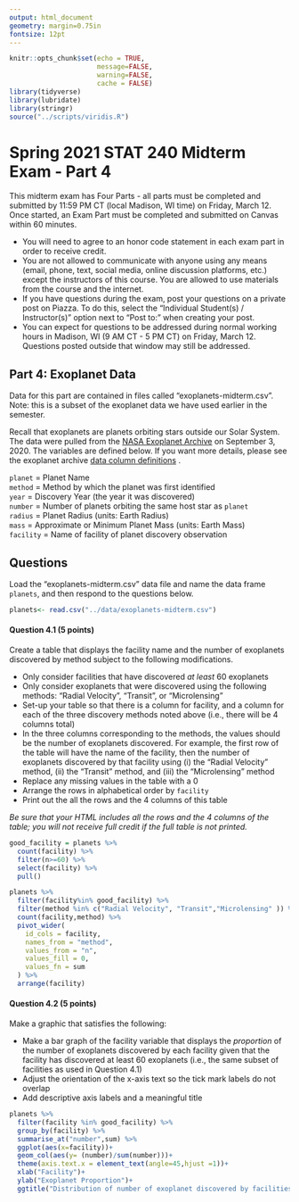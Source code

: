 ```yaml
---
output: html_document
geometry: margin=0.75in
fontsize: 12pt
---
```



```r
knitr::opts_chunk$set(echo = TRUE,
                      message=FALSE,
                      warning=FALSE,
                      cache = FALSE)
library(tidyverse)
library(lubridate)
library(stringr)
source("../scripts/viridis.R")
```


# Spring 2021 STAT 240 Midterm Exam - Part 4

This midterm exam has Four Parts - all parts must be completed and submitted by 11:59 PM CT (local Madison, WI time) on Friday, March 12.  Once started, an Exam Part must be completed and submitted on Canvas within 60 minutes.  

- You will need to agree to an honor code statement in each exam part in order to receive credit.
- You are not allowed to communicate with anyone using any means (email, phone, text, social media, online discussion platforms, etc.) except the instructors of this course. You are allowed to use materials from the course and the internet. 
- If you have questions during the exam, post your questions on a private post on Piazza. To do this, select the "Individual Student(s) / Instructor(s)" option next to "Post to:" when creating your post.
- You can expect for questions to be addressed during normal working hours in Madison, WI (9 AM CT - 5 PM CT) on Friday, March 12.  Questions posted outside that window may still be addressed.



## Part 4:  Exoplanet Data

Data for this part are contained in files called "exoplanets-midterm.csv". Note:  this is a subset of the exoplanet data we have used earlier in the semester.

Recall that exoplanets are planets orbiting stars outside our Solar System.  The data were pulled from the [NASA Exoplanet Archive](https://exoplanetarchive.ipac.caltech.edu/index.html) on September 3, 2020.  The variables  are defined below.  If you want more details, please see the exoplanet archive [data column definitions](https://exoplanetarchive.ipac.caltech.edu/docs/API_PS_columns.html) .

`planet` = Planet Name  
`method` =  Method by which the planet was first identified  
`year` = Discovery Year (the year it was discovered)  
`number` = Number of planets orbiting the same host star as `planet`   
`radius` = Planet Radius (units: Earth Radius)  
`mass` = Approximate or Minimum Planet Mass (units: Earth Mass)  
`facility` = Name of facility of planet discovery observation  


## Questions

Load the "exoplanets-midterm.csv" data file and name the data frame `planets`, and then respond to the questions below.
```r
planets<- read.csv("../data/exoplanets-midterm.csv")
```
#### Question 4.1 (5 points)  

Create a table that displays the facility name and the number of exoplanets discovered by method subject to the following modifications.  

- Only consider facilities that have discovered *at least* 60 exoplanets  
- Only consider exoplanets that were discovered using the following methods:  "Radial Velocity", "Transit", or "Microlensing"  
- Set-up your table so that there is a column for facility, and a column for each of the three discovery methods noted above (i.e., there will be 4 columns total)  
-  In the three columns corresponding to the methods, the values should be the number of exoplanets discovered.  For example, the first row of the table will have the name of the facility, then the number of exoplanets discovered by that facility using (i) the "Radial Velocity" method, (ii) the "Transit" method, and (iii) the "Microlensing" method  
-  Replace any missing values in the table with a 0  
- Arrange the rows in alphabetical order by `facility`  
- Print out the all the rows and the 4 columns of this table  

*Be sure that your HTML includes all the rows and the 4 columns of the table; you will not receive full credit if the full table is not printed.*

```r
good_facility = planets %>% 
  count(facility) %>%  
  filter(n>=60) %>% 
  select(facility) %>% 
  pull()

planets %>% 
  filter(facility%in% good_facility) %>% 
  filter(method %in% c("Radial Velocity", "Transit","Microlensing" )) %>% 
  count(facility,method) %>% 
  pivot_wider(
    id_cols = facility,
    names_from = "method",
    values_from = "n",
    values_fill = 0,
    values_fn = sum
  ) %>% 
  arrange(facility)
```

#### Question 4.2 (5 points) 

Make a graphic that satisfies the following:

-  Make a bar graph of the facility variable that displays the *proportion* of the number of exoplanets discovered by each facility given that the facility has discovered at least 60 exoplanets (i.e., the same subset of facilities as used in Question 4.1)   
-  Adjust the orientation of the x-axis text so the tick mark labels do not overlap  
- Add descriptive axis labels and a meaningful title

```r
planets %>% 
  filter(facility %in% good_facility) %>% 
  group_by(facility) %>% 
  summarise_at("number",sum) %>% 
  ggplot(aes(x=facility))+
  geom_col(aes(y= (number)/sum(number)))+
  theme(axis.text.x = element_text(angle=45,hjust =1))+
  xlab("Facility")+
  ylab("Exoplanet Proportion")+
  ggtitle("Distribution of number of exoplanet discovered by facilities")
```














